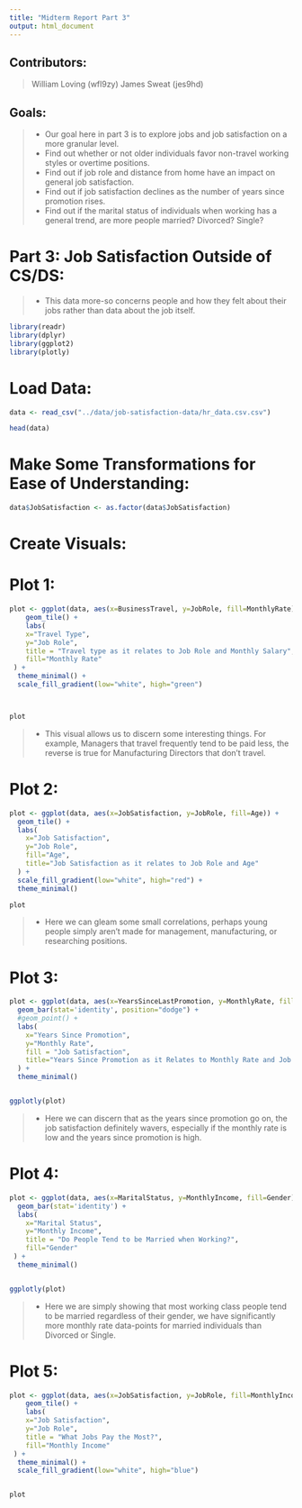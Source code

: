 ```yaml
---
title: "Midterm Report Part 3"
output: html_document
---
```


## **Contributors:**
> William Loving (wfl9zy)
> James Sweat (jes9hd)

## **Goals:**
> - Our goal here in part 3 is to explore jobs and job satisfaction on a more granular level.
> - Find out whether or not older individuals favor non-travel working styles or overtime positions.
> - Find out if job role and distance from home have an impact on general job satisfaction.
> - Find out if job satisfaction declines as the number of years since promotion rises.
> - Find out if the marital status of individuals when working has a general trend, are more people married? Divorced? Single?

# **Part 3: Job Satisfaction Outside of CS/DS:**
> - This data more-so concerns people and how they felt about their jobs rather than data about the job itself.


```r
library(readr)
library(dplyr)
library(ggplot2)
library(plotly)
```

# **Load Data:**

```r
data <- read_csv("../data/job-satisfaction-data/hr_data.csv.csv")
```

```r
head(data)
```


# **Make Some Transformations for Ease of Understanding:**

```r

data$JobSatisfaction <- as.factor(data$JobSatisfaction)

```



# **Create Visuals:**

# Plot 1: 

```r

plot <- ggplot(data, aes(x=BusinessTravel, y=JobRole, fill=MonthlyRate)) + 
    geom_tile() +
    labs(
    x="Travel Type",
    y="Job Role",
    title = "Travel type as it relates to Job Role and Monthly Salary",
    fill="Monthly Rate"
 ) + 
  theme_minimal() + 
  scale_fill_gradient(low="white", high="green")



plot
```

> - This visual allows us to discern some interesting things. For example, Managers that travel frequently tend to be paid less, the reverse is true for Manufacturing Directors that don't travel. 


# Plot 2:


```r
plot <- ggplot(data, aes(x=JobSatisfaction, y=JobRole, fill=Age)) + 
  geom_tile() + 
  labs(
    x="Job Satisfaction",
    y="Job Role",
    fill="Age",
    title="Job Satisfaction as it relates to Job Role and Age"
  ) +
  scale_fill_gradient(low="white", high="red") +
  theme_minimal()

plot
```

> - Here we can gleam some small correlations, perhaps young people simply aren't made for management, manufacturing, or researching positions.

# Plot 3: 


```r

plot <- ggplot(data, aes(x=YearsSinceLastPromotion, y=MonthlyRate, fill=JobSatisfaction)) + 
  geom_bar(stat='identity', position="dodge") + 
  #geom_point() +
  labs(
    x="Years Since Promotion",
    y="Monthly Rate",
    fill = "Job Satisfaction",
    title="Years Since Promotion as it Relates to Monthly Rate and Job Satisfaction"
  ) + 
  theme_minimal()


ggplotly(plot)
```

> - Here we can discern that as the years since promotion go on, the job satisfaction definitely wavers, especially if the monthly rate is low and the years since promotion is high.



# Plot 4:


```r

plot <- ggplot(data, aes(x=MaritalStatus, y=MonthlyIncome, fill=Gender)) + 
  geom_bar(stat='identity') + 
  labs(
    x="Marital Status",
    y="Monthly Income",
    title = "Do People Tend to be Married when Working?",
    fill="Gender"
 ) + 
  theme_minimal()


ggplotly(plot)


```


> - Here we are simply showing that most working class people tend to be married regardless of their gender, we have significantly more monthly rate data-points for married individuals than Divorced or Single.



# Plot 5:


```r

plot <- ggplot(data, aes(x=JobSatisfaction, y=JobRole, fill=MonthlyIncome)) + 
    geom_tile() +
    labs(
    x="Job Satisfaction",
    y="Job Role",
    title = "What Jobs Pay the Most?",
    fill="Monthly Income"
 ) + 
  theme_minimal() + 
  scale_fill_gradient(low="white", high="blue")


plot
```


